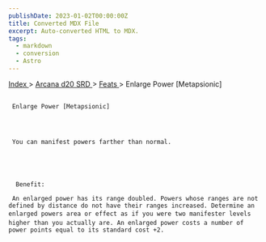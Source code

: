 ```yaml
---
publishDate: 2023-01-02T00:00:00Z
title: Converted MDX File
excerpt: Auto-converted HTML to MDX.
tags:
  - markdown
  - conversion
  - Astro
---
```







[
      Index
     ](-index)
     >
     [
      Arcana d20 SRD
     ](arcana-d20-srd-index)
     >
     [
      Feats
     ](arcana-d20-srd-feats-index)
     > Enlarge Power [Metapsionic]
    





## 
     Enlarge Power [Metapsionic]
    



     You can manifest powers farther than normal.
    




      Benefit:
     
     An enlarged power has its range doubled. Powers whose ranges are not defined by distance do not have their ranges increased. Determine an enlarged powers area or effect as if you were two manifester levels higher than you actually are. An enlarged power costs a number of power points equal to its standard cost +2.
    




